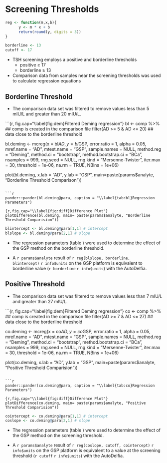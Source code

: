 # Screening Thresholds #

```r
reg <- function(m,x,b){
      y <- m * x + b
      return(round(y, digits = 3))
}

borderline <- 13
cutoff <- 17
```

* TSH screening employs a positive and borderline thresholds
    * positive $\ge$ 17
    * borderline $\ge$ 13

* Comparison data from samples near the screening thresholds was used to calculate regression equations

## Borderline Threshold ##

* The comparison data set was filtered to remove values less than 5 mIU/L and greater than 20 mIU/L.

```{r, fig.cap="\\label{fig:dem}Filtered Deming regression"}
bl <- comp %>%  ## comp is created in the comparison file
     filter(AD >= 5 & AD <= 20)  ## data close to the borderline threshold

bl.deming <- mcreg(x = bl$AD, y =bl$GSP, error.ratio = 1, alpha = 0.05,
                     mref.name = "AD", mtest.name = "GSP", sample.names = NULL,
                     method.reg = "Deming", method.ci = "bootstrap",
                     method.bootstrap.ci = "BCa",
                     nsamples = 999, rng.seed = NULL, rng.kind = "Mersenne-Twister", iter.max = 30,
                     threshold = 1e-06, na.rm = TRUE, NBins = 1e+06)

plot(bl.deming, x.lab = "AD", y.lab = "GSP", main=paste(params$analyte, "Borderline Threshold Comparison"))
```

```r
pander::pander(bl.deming@para, caption = "\\label{tab:bl}Regression Parameters")
```

```{r,fig.cap="\\label{fig:diff}Difference Plot"}
plotDifference(bl.deming, main= paste(params$analyte, "Borderline Threshold Comparision"))
```

```r
blintercept <- bl.deming@para[1,1] # intercept
blslope <- bl.deming@para[2,1] # slope
``` 
  
* The regression parameters (table \ref{tab:bl}) were used to
  determine the effect of the GSP method on the borderline threshold.

* A `r params$analyte` result of `r reg(blslope, borderline,
  blintercept)` `r info$units` on the GSP platform is equivalent to
  borderline value (`r borderline` `r info$units`) with the AutoDelfia.
  
  
## Positive Threshold ##

* The comparison data set was filtered to remove values less than 7 mIU/L and greater than 27 mIU/L.

```{r, fig.cap="\\label{fig:dem}Filtered Deming regression"}
co <- comp %>%  ## comp is created in the comparison file
     filter(AD >= 7 & AD <= 27)  ## data close to the borderline threshold

co.deming <- mcreg(x = co$AD, y =co$GSP, error.ratio = 1, alpha = 0.05,
                     mref.name = "AD", mtest.name = "GSP", sample.names = NULL,
                     method.reg = "Deming", method.ci = "bootstrap",
                     method.bootstrap.ci = "BCa",
                     nsamples = 999, rng.seed = NULL, rng.kind = "Mersenne-Twister", iter.max = 30,
                     threshold = 1e-06, na.rm = TRUE, NBins = 1e+06)

plot(co.deming, x.lab = "AD", y.lab = "GSP", main=paste(params$analyte, "Positive Threshold Comparision"))
```

```r
pander::pander(co.deming@para, caption = "\\label{tab:co}Regression Parameters")
```

```{r,fig.cap="\\label{fig:diff}Difference Plot"}
plotDifference(co.deming, main= paste(params$analyte, "Positive Threshold Comparision"))
```

```r
cointercept <- co.deming@para[1,1] # intercept
coslope <- co.deming@para[2,1] # slope
``` 
  
* The regression parameters (table \ref{tab:co}) were used to
  determine the effect of the GSP method on the screening threshold.

* A `r params$analyte` result of `r reg(coslope, cutoff, cointercept)`
  `r info$units` on the GSP platform is equivalent to a value at the
  screening threshold (`r cutoff` `r info$units`) with the AutoDelfia.

\FloatBarrier

